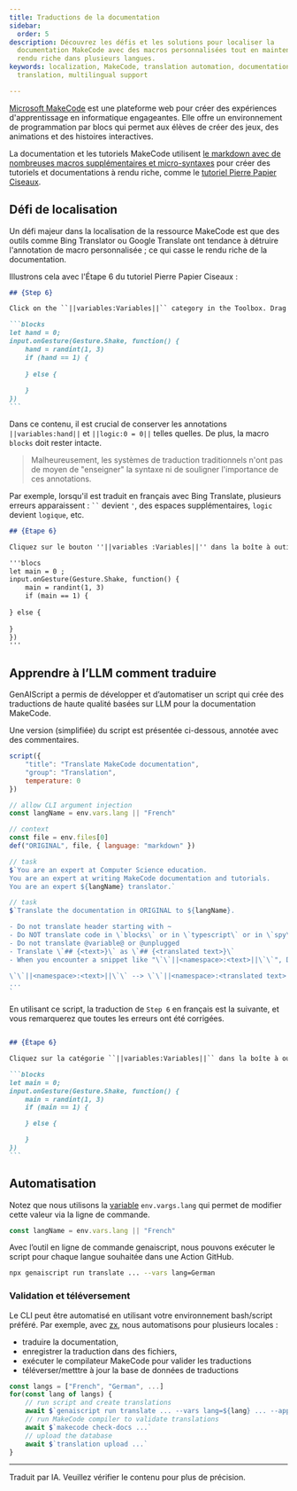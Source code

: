 ```yaml
---
title: Traductions de la documentation
sidebar:
  order: 5
description: Découvrez les défis et les solutions pour localiser la
  documentation MakeCode avec des macros personnalisées tout en maintenant un
  rendu riche dans plusieurs langues.
keywords: localization, MakeCode, translation automation, documentation
  translation, multilingual support

---
```


[Microsoft MakeCode](https://makecode.com) est une plateforme web pour créer des expériences d'apprentissage en informatique engageantes. Elle offre un environnement de programmation par blocs qui permet aux élèves de créer des jeux, des animations et des histoires interactives.

La documentation et les tutoriels MakeCode utilisent [le markdown avec de nombreuses macros supplémentaires et micro-syntaxes](https://makecode.com/writing-docs) pour créer des tutoriels et documentations à rendu riche, comme le [tutoriel Pierre Papier Ciseaux](https://makecode.microbit.org/projects/rock-paper-scissors).

## Défi de localisation

Un défi majeur dans la localisation de la ressource MakeCode est que des outils comme Bing Translator ou Google Translate ont tendance à détruire l'annotation de macro personnalisée ; ce qui casse le rendu riche de la documentation.

Illustrons cela avec l'Étape 6 du tutoriel Pierre Papier Ciseaux :

````markdown wrap
## {Step 6}

Click on the ``||variables:Variables||`` category in the Toolbox. Drag a ``||variables:hand||`` block out and drop it into the ``||logic:0 = 0||`` comparison block replacing the first **0**.  Click on the second 0 in the comparison block and change to **1**.

```blocks
let hand = 0;
input.onGesture(Gesture.Shake, function() {
    hand = randint(1, 3)
    if (hand == 1) {
    	
    } else {
    	
    }
})
```
````

Dans ce contenu, il est crucial de conserver les annotations `||variables:hand||` et `||logic:0 = 0||` telles quelles. De plus, la macro `blocks` doit rester intacte.

> Malheureusement, les systèmes de traduction traditionnels n'ont pas de moyen de "enseigner" la syntaxe ni de souligner l'importance de ces annotations.

Par exemple, lorsqu'il est traduit en français avec Bing Translate, plusieurs erreurs apparaissent : ` `` ` devient `'`, des espaces supplémentaires, `logic` devient `logique`, etc.

```markdown wrap
## {Étape 6}

Cliquez sur le bouton ''||variables :Variables||'' dans la boîte à outils. Faites glisser un ''||variables :main||'' et déposez-le dans le fichier ''||logique :0 = 0||'' en remplacement du premier **0**.  Cliquez sur le deuxième 0 dans le bloc de comparaison et passez à **1**.

'''blocs
let main = 0 ;
input.onGesture(Gesture.Shake, function() {
    main = randint(1, 3)
    if (main == 1) {
    	
} else {
    	
}
})
'''
```

## Apprendre à l’LLM comment traduire

GenAIScript a permis de développer et d’automatiser un script qui crée des traductions de haute qualité basées sur LLM pour la documentation MakeCode.

Une version (simplifiée) du script est présentée ci-dessous, annotée avec des commentaires.

```js wrap
script({
    "title": "Translate MakeCode documentation",
    "group": "Translation",
    temperature: 0
})

// allow CLI argument injection
const langName = env.vars.lang || "French"

// context
const file = env.files[0]
def("ORIGINAL", file, { language: "markdown" })

// task
$`You are an expert at Computer Science education. 
You are an expert at writing MakeCode documentation and tutorials. 
You are an expert ${langName} translator.`

// task
$`Translate the documentation in ORIGINAL to ${langName}.

- Do not translate header starting with ~
- Do NOT translate code in \`blocks\` or in \`typescript\` or in \`spy\` or in \`python\`. However, you can should comments.
- Do not translate @variable@ or @unplugged
- Translate \`## {<text>}\` as \`## {<translated text>}\`
- When you encounter a snippet like "\`\`||<namespace>:<text>||\`\`", DO NOT translate <namespace> and DO translate text.

\`\`||<namespace>:<text>||\`\` --> \`\`||<namespace>:<translated text>||\`\`
...
`
```

En utilisant ce script, la traduction de `Step 6` en français est la suivante, et vous remarquerez que toutes les erreurs ont été corrigées.

````markdown wrap

## {Étape 6}

Cliquez sur la catégorie ``||variables:Variables||`` dans la boîte à outils. Faites glisser un bloc ``||variables:main||`` et déposez-le dans le bloc de comparaison ``||logic:0 = 0||``, en remplaçant le premier **0**. Cliquez sur le deuxième 0 dans le bloc de comparaison et changez-le en **1**.

```blocks
let main = 0;
input.onGesture(Gesture.Shake, function() {
    main = randint(1, 3)
    if (main == 1) {

    } else {

    }
})
```
````

## Automatisation

Notez que nous utilisons la [variable](../../reference/scripts/variables/) `env.vargs.lang` qui permet de modifier cette valeur via la ligne de commande.

```js
const langName = env.vars.lang || "French"
```

Avec l’outil en ligne de commande genaiscript, nous pouvons exécuter le script pour chaque langue souhaitée dans une Action GitHub.

```sh
npx genaiscript run translate ... --vars lang=German
```

### Validation et téléversement

Le CLI peut être automatisé en utilisant votre environnement bash/script préféré. Par exemple, avec [zx](https://google.github.io/zx/), nous automatisons pour plusieurs locales :

* traduire la documentation,
* enregistrer la traduction dans des fichiers,
* exécuter le compilateur MakeCode pour valider les traductions
* téléverser/metttre à jour la base de données de traductions

```js wrap title="ai-translation.mjs"
const langs = ["French", "German", ...]
for(const lang of langs) {
    // run script and create translations
    await $`genaiscript run translate ... --vars lang=${lang} ... --apply-edits`
    // run MakeCode compiler to validate translations 
    await $`makecode check-docs ...`
    // upload the database
    await $`translation upload ...`
}
```

<hr />

Traduit par IA. Veuillez vérifier le contenu pour plus de précision.
